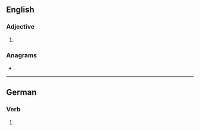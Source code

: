==English==

===Adjective===
{{head|en|adjective superlative form}}

# {{en-superlative of|ebb}}

===Anagrams===
* {{anagrams|en|Tebbes}}

----

==German==

===Verb===
{{head|de|verb form}}

# {{de-verb form of|ebben|2|s|k1}}
